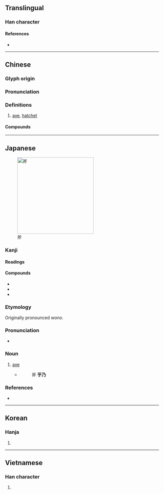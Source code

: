 {{character info/new}}
==Translingual==

===Han character===
{{Han char|rn=69|rad=斤|as=04|sn=8|four=80221|canj=CKHML|ids=⿱父斤}}

====References====
* {{Han ref|kx=0479.080|dkj=13539|dj=0838.040|hdz=32023.100|uh=65A7|ud=26023|bh=A9F2|bd=43506}}

----

==Chinese==
{{zh-forms}}

===Glyph origin===
{{Han etym}}

===Pronunciation===
{{zh-pron
|m=fǔ
|c=fu2
|h=pfs=pú/fú
|md=
|mn=qz,tw,xm:pó͘/zz:phú/hú
|mn_note=pó͘/phú - vernacular; hú - literary
|w=2fu
|mc=y
|oc=y
|cat=n
}}

===Definitions===
{{zh-hanzi}}

# [[axe]], [[hatchet]]

====Compounds====
{{zh-der|斧斤|斧頭|斧削|斧鑿|斧鑿痕|斧正|斧政|斧子}}

----

==Japanese==
[[File:Axt zum spalten1.jpg|250px|thumb|斧]]

===Kanji===
{{ja-kanji|grade=|rs=斤04}}

====Readings====
{{ja-readings
|goon=ふ
|kanon=ふ
|kun=おの-<をの-
}}

====Compounds====
* {{ja-l|斧鉞}}
* {{ja-l|斧鑿}}
* {{ja-l|斧正}}

===Etymology===
Originally pronounced ''wono''.

===Pronunciation===
* {{IPA|/ono/|lang=ja}}

===Noun===
{{ja-noun|おの|hhira=をの}}

# [[axe]]
#* {{RQ:Konkōmyō Saishōōkyō Ongi|9 (back)}}
#*: 斧 '''乎乃'''

===References===
* {{R:Konkōmyō Saishōōkyō Ongi}}

----

==Korean==

===Hanja===
{{ko-hanja|hangeul=부}}

# {{defn|lang=ko|sort=斤04}}

----

==Vietnamese==

===Han character===
{{vi-readings|rs=斤04|hanviet=[[búa]], [[buá]], [[phủ]]}}

# {{defn|lang=vi|sort=斤04}}

{{cln|vi|Han tu}}